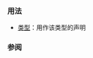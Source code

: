{{cpp/keyword/title|{{tt|bool}}}}
{{cpp/keyword/navbar}}

===用法===
* [[cpp/language/types#布尔类型|{{tt|bool}} 类型]]：用作该类型的声明

===参阅===
{{cpp/keywords/fundamental types list}}

{{langlinks|de|en|es|fr|it|ja|pt|ru}}